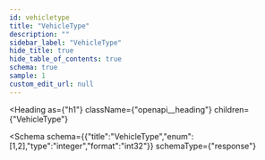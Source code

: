 ```yaml
---
id: vehicletype
title: "VehicleType"
description: ""
sidebar_label: "VehicleType"
hide_title: true
hide_table_of_contents: true
schema: true
sample: 1
custom_edit_url: null
---
```



<Heading
  as={"h1"}
  className={"openapi__heading"}
  children={"VehicleType"}
>
</Heading>





<Schema
  schema={{"title":"VehicleType","enum":[1,2],"type":"integer","format":"int32"}}
  schemaType={"response"}
>
  
</Schema>
            